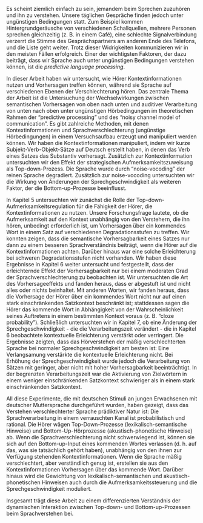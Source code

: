 Es scheint ziemlich einfach zu sein, jemandem beim Sprechen zuzuhören und ihn zu verstehen. Unsere täglichen Gespräche finden jedoch unter ungünstigen Bedingungen statt. Zum Beispiel kommen Hintergrundgeräusche von verschiedenen Schallquellen, mehrere Personen sprechen gleichzeitig (z. B. in einem Café), eine schlechte Signalverbindung verzerrt die Stimme des Gesprächspartners am anderen Ende des Telefons, und die Liste geht weiter. Trotz dieser Widrigkeiten kommunizieren wir in den meisten Fällen erfolgreich. Einer der wichtigsten Faktoren, der dazu beiträgt, dass wir Sprache auch unter ungünstigen Bedingungen verstehen können, ist die *predictive language processing*.

In dieser Arbeit haben wir untersucht, wie Hörer Kontextinformationen nutzen und Vorhersagen treffen können, während sie Sprache auf verschiedenen Ebenen der Verschlechterung hören. Das zentrale Thema der Arbeit ist die Untersuchung der Wechselwirkungen zwischen semantischen Vorhersagen von oben nach unten und auditiver Verarbeitung von unten nach oben unter ungünstigen Hörbedingungen im theoretischen Rahmen der "predictive processing" und des "noisy channel model of communication". Es gibt zahlreiche Methoden, mit denen Kontextinformationen und Sprachverschlechterung (ungünstige Hörbedingungen) in einem Versuchsaufbau erzeugt und manipuliert werden können. Wir haben die Kontextinformationen manipuliert, indem wir kurze Subjekt-Verb-Objekt-Sätze auf Deutsch erstellt haben, in denen das Verb eines Satzes das Substantiv vorhersagt. Zusätzlich zur Kontextinformation untersuchten wir den Effekt der strategischen Aufmerksamkeitszuweisung als Top-down-Prozess. Die Sprache wurde durch "noise-vocoding" der reinen Sprache degradiert. Zusätzlich zur noise-vocoding untersuchten wir die Wirkung von Änderungen der Sprechgeschwindigkeit als weiteren Faktor, der die Bottom-up-Prozesse beeinflusst.

In Kapitel 5 untersuchten wir zunächst die Rolle der Top-down-Aufmerksamkeitsregulation für die Fähigkeit der Hörer, die Kontextinformationen zu nutzen. Unsere Forschungsfrage lautete, ob die Aufmerksamkeit auf den Kontext unabhängig von den Verstehern, die ihn hören, unbedingt erforderlich ist, um Vorhersagen über ein kommendes Wort in einem Satz auf verschiedenen Degradationsstufen zu treffen. Wir konnten zeigen, dass die semantische Vorhersagbarkeit eines Satzes nur dann zu einem besseren Sprachverständnis beiträgt, wenn die Hörer auf die Kontextinformationen achten. Darüber hinaus war eine solche Erleichterung bei schweren Degradationsstufen nicht vorhanden. Wir haben diese Ergebnisse in Kapitel 6 weiter untersucht und festgestellt, dass der erleichternde Effekt der Vorhersagbarkeit nur bei einem moderaten Grad der Sprachverschlechterung zu beobachten ist. Wir untersuchten die Art des Vorhersageeffekts und fanden heraus, dass er abgestuft ist und nicht alles oder nichts beinhaltet. Mit anderen Worten, wir fanden heraus, dass die Vorhersage der Hörer über ein kommendes Wort nicht nur auf einen stark einschränkenden Satzkontext beschränkt ist; stattdessen sagen die Hörer das kommende Wort in Abhängigkeit von der Wahrscheinlichkeit seines Auftretens in einem bestimmten Kontext voraus (z. B. "cloze probability"). Schließlich untersuchten wir in Kapitel 7, ob eine Änderung der Sprechgeschwindigkeit - die die Verarbeitungszeit verändert - die in Kapitel 6 beobachtete kontextuelle Erleichterung verstärkt oder verringert. Die Ergebnisse zeigten, dass das Hörverstehen der mäßig verschlechterten Sprache bei normaler Sprechgeschwindigkeit am besten ist: Eine Verlangsamung verstärkte die kontextuelle Erleichterung nicht. Bei Erhöhung der Sprechgeschwindigkeit wurde jedoch die Verarbeitung von Sätzen mit geringer, aber nicht mit hoher Vorhersagbarkeit beeinträchtigt. In der begrenzten Verarbeitungszeit war die Aktivierung von Zielwörtern in einem weniger einschränkenden Satzkontext schwieriger als in einem stark einschränkenden Satzkontext.

All diese Experimente, die mit deutschen Stimuli an jungen Erwachsenen mit deutscher Muttersprache durchgeführt wurden, haben gezeigt, dass das Verstehen verschlechterter Sprache prädiktiver Natur ist: Die Sprachverarbeitung in einem verrauschten Kanal ist probabilistisch und rational. Die Hörer wägen Top-Down-Prozesse (lexikalisch-semantische Hinweise) und Bottom-Up-Hörprozesse (akustisch-phonetische Hinweise) ab. Wenn die Sprachverschlechterung nicht schwerwiegend ist, können sie sich auf den Bottom-up-Input eines kommenden Wortes verlassen (d. h. auf das, was sie tatsächlich gehört haben), unabhängig von den ihnen zur Verfügung stehenden Kontextinformationen. Wenn die Sprache mäßig verschlechtert, aber verständlich genug ist, erstellen sie aus den Kontextinformationen Vorhersagen über das kommende Wort. Darüber hinaus wird die Gewichtung von lexikalisch-semantischen und akustisch-phonetischen Hinweisen auch durch die Aufmerksamkeitssteuerung und die Sprechgeschwindigkeit moduliert.

Insgesamt trägt diese Arbeit zu einem differenzierten Verständnis der dynamischen Interaktion zwischen Top-down- und Bottom-up-Prozessen beim Sprachverstehen bei.

